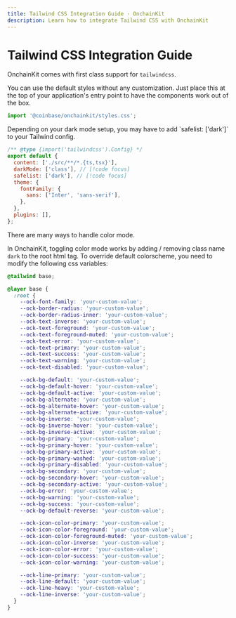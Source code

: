 ```yaml
---
title: Tailwind CSS Integration Guide · OnchainKit
description: Learn how to integrate Tailwind CSS with OnchainKit
---
```


# Tailwind CSS Integration Guide

OnchainKit comes with first class support for `tailwindcss`.

<Steps>
  <Step title="Use default OnchainKit's style">
  You can use the default styles without any customization.
  Just place this at the top of your application's entry point to have the components work out of the box.

  ```javascript
  import '@coinbase/onchainkit/styles.css';
  ```
  </Step>
  <Step title="Tailwind CSS Config">
  Depending on your dark mode setup, you may have to add `safelist: ['dark']` to your Tailwind config.

  ```javascript filename="tailwind.config.js"
  /** @type {import('tailwindcss').Config} */
  export default {
    content: ['./src/**/*.{ts,tsx}'],
    darkMode: ['class'], // [!code focus]
    safelist: ['dark'], // [!code focus]
    theme: {
      fontFamily: {
        sans: ['Inter', 'sans-serif'],
      },
    },
    plugins: [],
  };
  ```
  </Step>
  <Step title="Toggling light / dark mode">
  There are many ways to handle color mode.

  In OnchainKit, toggling color mode works by adding / removing class name `dark` to the root html tag.
  </Step>
  <Step title="Colorscheme override">
  To override default colorscheme, you need to modify the following css variables:

  ```css
  @tailwind base;

  @layer base {
    :root {
      --ock-font-family: 'your-custom-value';
      --ock-border-radius: 'your-custom-value';
      --ock-border-radius-inner: 'your-custom-value';
      --ock-text-inverse: 'your-custom-value';
      --ock-text-foreground: 'your-custom-value';
      --ock-text-foreground-muted: 'your-custom-value';
      --ock-text-error: 'your-custom-value';
      --ock-text-primary: 'your-custom-value';
      --ock-text-success: 'your-custom-value';
      --ock-text-warning: 'your-custom-value';
      --ock-text-disabled: 'your-custom-value';

      --ock-bg-default: 'your-custom-value';
      --ock-bg-default-hover: 'your-custom-value';
      --ock-bg-default-active: 'your-custom-value';
      --ock-bg-alternate: 'your-custom-value';
      --ock-bg-alternate-hover: 'your-custom-value';
      --ock-bg-alternate-active: 'your-custom-value';
      --ock-bg-inverse: 'your-custom-value';
      --ock-bg-inverse-hover: 'your-custom-value';
      --ock-bg-inverse-active: 'your-custom-value';
      --ock-bg-primary: 'your-custom-value';
      --ock-bg-primary-hover: 'your-custom-value';
      --ock-bg-primary-active: 'your-custom-value';
      --ock-bg-primary-washed: 'your-custom-value';
      --ock-bg-primary-disabled: 'your-custom-value';
      --ock-bg-secondary: 'your-custom-value';
      --ock-bg-secondary-hover: 'your-custom-value';
      --ock-bg-secondary-active: 'your-custom-value';
      --ock-bg-error: 'your-custom-value';
      --ock-bg-warning: 'your-custom-value';
      --ock-bg-success: 'your-custom-value';
      --ock-bg-default-reverse: 'your-custom-value';

      --ock-icon-color-primary: 'your-custom-value';
      --ock-icon-color-foreground: 'your-custom-value';
      --ock-icon-color-foreground-muted: 'your-custom-value';
      --ock-icon-color-inverse: 'your-custom-value';
      --ock-icon-color-error: 'your-custom-value';
      --ock-icon-color-success: 'your-custom-value';
      --ock-icon-color-warning: 'your-custom-value';

      --ock-line-primary: 'your-custom-value';
      --ock-line-default: 'your-custom-value';
      --ock-line-heavy: 'your-custom-value';
      --ock-line-inverse: 'your-custom-value';
    }
  }
  ```
  </Step>
</Steps>
